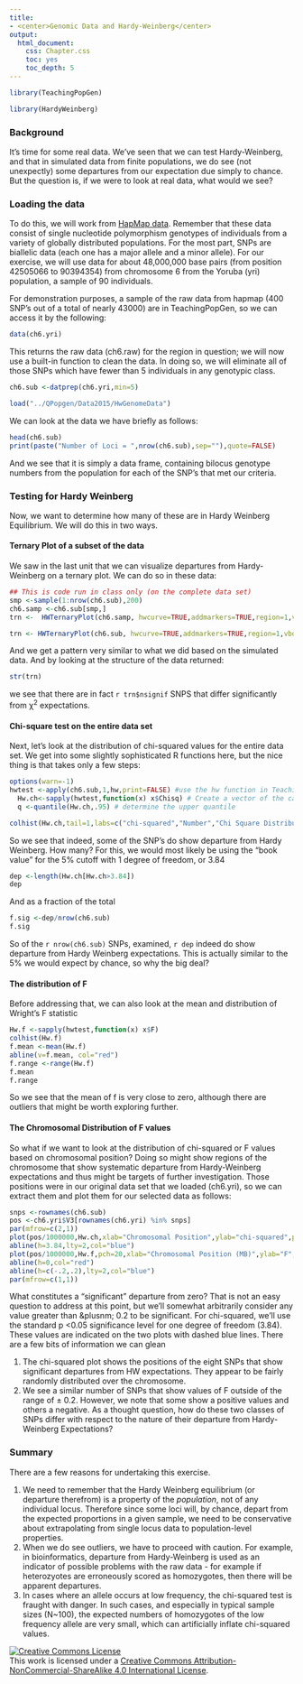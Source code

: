 ```yaml
---
title: 
- <center>Genomic Data and Hardy-Weinberg</center>
output:
  html_document:
    css: Chapter.css
    toc: yes
    toc_depth: 5
---
```



```r
library(TeachingPopGen)
```
```r
library(HardyWeinberg)
```


### Background

It's time for some real data.  We've seen that we can test Hardy-Weinberg, and that in simulated data from finite populations, we do see (not unexpectly) some departures from our expectation due simply to chance.  But the question is, if we were to look at real data, what would we see?

### Loading the data

To do this, we will work from [HapMap data](http://www.hapmap.org).  Remember that these data consist of single nucleotide polymorphism genotypes of individuals from a variety of globally distributed populations.  For the most part, SNPs are biallelic data (each one has a major allele and a minor allele). For our exercise, we will use data for about 48,000,000 base pairs (from position 42505066 to 90394354) from chromosome 6 from the Yoruba (yri) population, a sample of 90 individuals. 


For demonstration purposes, a sample of the raw data from hapmap (400 SNP's out of a total of nearly 43000) are in TeachingPopGen, so we can access it by the following:
```r

data(ch6.yri)

```
This returns the raw data (ch6.raw) for the region in question; we will now use a built-in function to clean the data.  In doing so, we will eliminate all of those SNPs which have fewer than 5 individuals in any genotypic class.
```r
ch6.sub <-datprep(ch6.yri,min=5)
```
```r
load("../QPopgen/Data2015/HwGenomeData")
```


We can look at the data we have briefly as follows:

```r
head(ch6.sub)
print(paste("Number of Loci = ",nrow(ch6.sub),sep=""),quote=FALSE)
```
And we see that it is simply a data frame, containing bilocus genotype numbers from the population for each of the SNP's that met our criteria.

### Testing for Hardy Weinberg

Now, we want to determine how many of these are in Hardy Weinberg Equilibrium.  We will do this in two ways.

#### Ternary Plot of a subset of the data

We saw in the last unit that we can visualize departures from Hardy-Weinberg on a ternary plot.  We can do so in these data:

```r
## This is code run in class only (on the complete data set)
smp <-sample(1:nrow(ch6.sub),200)
ch6.samp <-ch6.sub[smp,]
trn <-  HWTernaryPlot(ch6.samp, hwcurve=TRUE,addmarkers=TRUE,region=1,vbounds=FALSE,axis=2,vertexlab=c("0","","1"),axislab="P",main="Chromosome 6 - 200 Random SNPS",cex.main=1.2)
```


```r
trn <- HWTernaryPlot(ch6.sub, hwcurve=TRUE,addmarkers=TRUE,region=1,vbounds=FALSE,axis=2,vertexlab=c("0","","1"),axislab="P",main="Chromosome 6 - 100 Random SNPS",cex.main=1.2)
```
And we get a pattern very similar to what we did based on the simulated data.  And by looking at the structure of the data returned:

```r
str(trn)
```
we see that there are in fact `r trn$nsignif` SNPS that differ significantly from &chi;^2^ expectations.



#### Chi-square test on the entire data set

Next, let's look at the distribution of chi-squared values for the entire data set.  We get into some slightly sophisticated R functions here, but the nice thing is that takes only a few steps:
```r
options(warn=-1)
hwtest <-apply(ch6.sub,1,hw,print=FALSE) #use the hw function in TeachingPopGen to test each snp
  Hw.ch<-sapply(hwtest,function(x) x$Chisq) # Create a vector of the calculated chi square values
  q <-quantile(Hw.ch,.95) # determine the upper quantile
```


```r

colhist(Hw.ch,tail=1,labs=c("chi-squared","Number","Chi Square Distribution, ch. 6"))
```
So we see that indeed, some of the SNP's do show departure from Hardy Weinberg.  How many?  For this, we would most likely be using the "book value" for the 5% cutoff with 1 degree of freedom, or 3.84

```r
dep <-length(Hw.ch[Hw.ch>3.84])
dep
```
And as a fraction of the total
```r
f.sig <-dep/nrow(ch6.sub)
f.sig
```

So of the `r nrow(ch6.sub)` SNPs, examined, `r dep` indeed do show departure from Hardy Weinberg expectations.  This is actually similar to the 5% we would expect by chance, so why the big deal?  

#### The distribution of F

Before addressing that, we can also look at the mean and distribution of Wright's F statistic

```r
Hw.f <-sapply(hwtest,function(x) x$F)
colhist(Hw.f)
f.mean <-mean(Hw.f)
abline(v=f.mean, col="red")
f.range <-range(Hw.f)
f.mean
f.range
```
So we see that the mean of f is very close to zero, although there are outliers that might be worth exploring further.

#### The Chromosomal Distribution of F values

So what if we want to look at the distribution of chi-squared or F values based on chromosomal position?  Doing so might show regions of the chromosome that show systematic departure from Hardy-Weinberg expectations and thus might be targets of further investigation.  Those positions were in our original data set that we loaded (ch6.yri), so we can extract them and plot them for our selected data as follows: 
```r
snps <-rownames(ch6.sub)
pos <-ch6.yri$V3[rownames(ch6.yri) %in% snps]
par(mfrow=c(2,1))
plot(pos/1000000,Hw.ch,xlab="Chromosomal Position",ylab="chi-squared",pch=20,main="Chi-squared")
abline(h=3.84,lty=2,col="blue")
plot(pos/1000000,Hw.f,pch=20,xlab="Chromosomal Position (MB)",ylab="F",main="F")
abline(h=0,col="red")
abline(h=c(-.2,.2),lty=2,col="blue")
par(mfrow=c(1,1))
```
What constitutes a "significant" departure from zero?  That is not an easy question to address at this point, but we'll somewhat arbitrarily consider any value greater than &plusnm; 0.2 to be significant.  For chi-squared, we'll use the standard p <0.05 significance level for one degree of freedom (3.84).  These values are indicated on the two plots with dashed blue lines.  There are a few bits of information we can glean

1.  The chi-squared plot shows the positions of the eight SNPs that show significant departures from HW expectations.  They appear to be fairly randomly distributed over the chromosome.
2.  We see a similar number of SNPs that show values of F outside of the range of &plusmn; 0.2.  However, we note that some show a positive values and others a negative.  As a thought question, how do these two classes of SNPs differ with respect to the nature of their departure from Hardy-Weinberg Expectations?

### Summary

There are a few reasons for undertaking this exercise.  

1.  We need to remember that the Hardy Weinberg equilibrium (or departure therefrom) is a property of the *population*, not of any individual locus.  Therefore since some loci will, by chance, depart from the expected proportions in a given sample, we need to be conservative about extrapolating from single locus data to population-level properties.  
1.  When we do see outliers, we have to proceed with caution.  For example, in bioinformatics, departure from Hardy-Weinberg is used as an indicator of possible problems with the raw data - for example if heterozyotes are erroneously scored as homozygotes, then there will be apparent departures.
2.  In cases where an allele occurs at low frequency, the chi-squared test is fraught with danger.  In such cases, and especially in typical sample sizes (N~100), the expected numbers of homozygotes of the low frequency allele are very small, which can artificially inflate chi-squared values.



<a rel="license" href="http://creativecommons.org/licenses/by-nc-sa/4.0/deed.en_US"><img alt="Creative Commons License" style="border-width:0" src="http://i.creativecommons.org/l/by-nc-sa/4.0/88x31.png" /></a><br />This work is licensed under a <a rel="license" href="http://creativecommons.org/licenses/by-nc-sa/4.0/deed.en_US">Creative Commons Attribution-NonCommercial-ShareAlike 4.0 International License</a>.